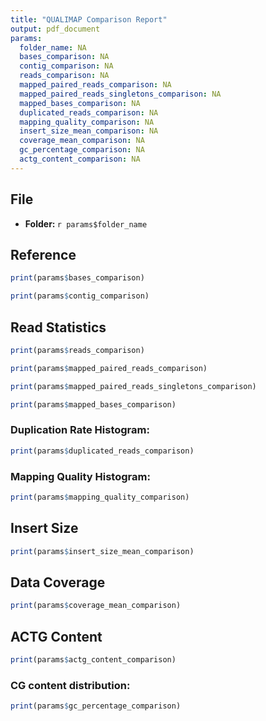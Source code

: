 ```yaml
---
title: "QUALIMAP Comparison Report"
output: pdf_document
params:
  folder_name: NA
  bases_comparison: NA
  contig_comparison: NA
  reads_comparison: NA
  mapped_paired_reads_comparison: NA
  mapped_paired_reads_singletons_comparison: NA
  mapped_bases_comparison: NA
  duplicated_reads_comparison: NA
  mapping_quality_comparison: NA
  insert_size_mean_comparison: NA
  coverage_mean_comparison: NA
  gc_percentage_comparison: NA
  actg_content_comparison: NA
---
```


## File
- **Folder: ** `r params$folder_name`


## Reference
```r
print(params$bases_comparison)
```


```r
print(params$contig_comparison)
```


## Read Statistics
```r
print(params$reads_comparison)
```


```r
print(params$mapped_paired_reads_comparison)
```


```r
print(params$mapped_paired_reads_singletons_comparison)
```


```r
print(params$mapped_bases_comparison)
```


### Duplication Rate Histogram:
```r
print(params$duplicated_reads_comparison)
```


### Mapping Quality Histogram:
```r
print(params$mapping_quality_comparison)
```


## Insert Size
```r
print(params$insert_size_mean_comparison)
```

## Data Coverage
```r
print(params$coverage_mean_comparison)
```

## ACTG Content
```r
print(params$actg_content_comparison)
```


### CG content distribution:
```r
print(params$gc_percentage_comparison)
```
